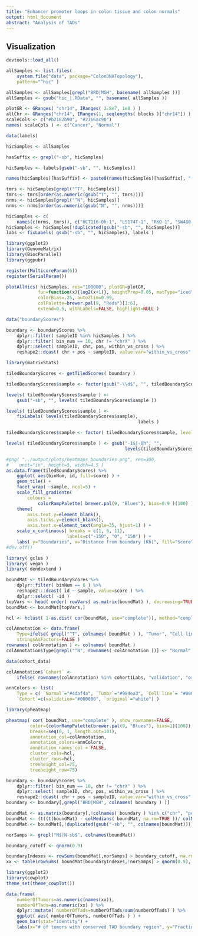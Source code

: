 ```yaml
---
title: "Enhancer promoter loops in colon tissue and colon normals"
output: html_document
abstract: "Analysis of TADs"
---
```


## Visualization

```r

devtools::load_all()

allSamples <- list.files(
    system.file("data", package="ColonDNATopology"),
    pattern="^hic" )

allSamples <- allSamples[grepl("BRD|MGH", basename( allSamples ))]
allSamples <- gsub("hic_|.RData", "", basename( allSamples ))

plotGR <- GRanges( "chr14", IRanges( 2.8e7, 1e8 ) )
allChr <- GRanges("chr14", IRanges(1, seqlengths( blocks )["chr14"]) )
scaleCols <- c("#b2182b90", "#2166ac90")
names( scaleCols ) <- c("Cancer", "Normal")

data(labels)

hicSamples <- allSamples

hasSuffix <- grepl("-sb", hicSamples)

hicSamples <- labels[gsub("-sb", "", hicSamples)]

names(hicSamples)[hasSuffix] <- paste0(names(hicSamples)[hasSuffix], "-sb")

tmrs <- hicSamples[grepl("^T", hicSamples)]
tmrs <- tmrs[order(as.numeric(gsub("T", "", tmrs)))]
nrms <- hicSamples[grepl("^N", hicSamples)]
nrms <- nrms[order(as.numeric(gsub("N", "", nrms)))]

hicSamples <- c(
    names(c(nrms, tmrs)), c("HCT116-0h-1", "LS174T-1", "RKO-1", "SW480-1", "FHC-1") )
hicSamples <- hicSamples[!duplicated(gsub("-sb", "", hicSamples))]
labs <- fixLabels( gsub("-sb", "", hicSamples), labels )

```

```r

library(ggplot2)
library(GenomeMatrix)
library(BiocParallel)
library(ggpubr)

register(MulticoreParam(6))
register(SerialParam())

plotAllHics( hicSamples, res="100000", plotGR=plotGR, 
            fun=function(x){log2(x+1)}, heightProp=0.05, matType="iced",
            colorBias=.25, autoZlim=0.99,
            colPalette=brewer.pal(9, "Reds")[1:6],
            extend=0.5, withLabels=FALSE, highlight=NULL )

```


```r

data("boundaryScores")

boundary <- boundaryScores %>%
    dplyr::filter( sampleID %in% hicSamples ) %>%
    dplyr::filter( bin_num == 10, chr != "chrX" ) %>%
    dplyr::select( sampleID, chr, pos, within_vs_cross ) %>%
    reshape2::dcast( chr + pos ~ sampleID, value.var="within_vs_cross" )

library(matrixStats)

tiledBoundaryScores <- getTiledScores( boundary )

tiledBoundaryScores$sample <- factor(gsub("-\\d$", "", tiledBoundaryScores$sample))

levels( tiledBoundaryScores$sample ) <-
    gsub("-sb", "", levels( tiledBoundaryScores$sample ))

levels( tiledBoundaryScores$sample ) <-
    fixLabels( levels(tiledBoundaryScores$sample),
                                                  labels )

tiledBoundaryScores$sample <- factor( tiledBoundaryScores$sample, levels=gsub("-1", "", labs) )

levels( tiledBoundaryScores$sample ) <- gsub("-1$|-0h", "",
                                             levels(tiledBoundaryScores$sample))


```

```r

#png( "../output/plots/heatmaps_boundaries.png", res=300,
#    unit="in", height=5, width=4.5 )
as.data.frame(tiledBoundaryScores) %>%
    ggplot( aes(binNum, id, fill=score) ) +
    geom_tile() +
    facet_wrap( ~sample, ncol=5) +
    scale_fill_gradientn(
        colours =
            colorRampPalette( brewer.pal(9, "Blues"), bias=0.9 )(100) ) +
    theme(
        axis.text.y=element_blank(),
        axis.ticks.y=element_blank(),
        axis.text.x=element_text(angle=35, hjust=1) ) +
    scale_x_continuous( breaks = c(1, 6, 11),
                       labels=c("-150", "0", "150") ) +
    labs( y="Boundaries", x="Distance from boundary (Kb)", fill="Score" )
#dev.off()

```


```r

library( gclus )
library( vegan )
library( dendextend )

boundMat <- tiledBoundaryScores %>%
    dplyr::filter( binNum == 6 ) %>%
    reshape2:::dcast( id ~ sample, value=score ) %>%
    dplyr::select( -id )
topVars <- head( order( rowVars( as.matrix(boundMat) ), decreasing=TRUE ), 1000 )
boundMat <- boundMat[topVars,]

hcl <- hclust( 1-as.dist( cor(boundMat, use="complete")), method="complete" )

colAnnotation <- data.frame(
    Type=ifelse( grepl("^T", colnames( boundMat ) ), "Tumor", "Cell line"),
    stringsAsFactors=FALSE )
rownames( colAnnotation ) <- colnames( boundMat )
colAnnotation$Type[grepl("^N", rownames( colAnnotation ))] <- "Normal"

data(cohort_data)

colAnnotation$`Cohort` <-
    ifelse( rownames(colAnnotation) %in% cohort1Labs, "validation", "original" )

annColors <- list(
    Type = c( `Normal`="#4daf4a", `Tumor`="#984ea3", `Cell line`= "#00000090"),
    `Cohort`=c(validation="#000000", `original`="white") )

library(pheatmap)

```

```r

pheatmap( cor( boundMat, use="complete" ), show_rownames=FALSE, 
         color=(colorRampPalette(brewer.pal(9, "Blues"), bias=1)(100)),
         breaks=seq(0, 1, length.out=101),
         annotation_col=colAnnotation,
         annotation_colors=annColors,
         annotation_names_col = FALSE,
         cluster_cols=hcl,
         cluster_rows=hcl,
         treeheight_col=75,
         treeheight_row=75)

```


```r

boundary <- boundaryScores %>%
    dplyr::filter( bin_num == 10, chr != "chrX" ) %>%
    dplyr::select( sampleID, chr, pos, within_vs_cross ) %>%
    reshape2::dcast( chr + pos ~ sampleID, value.var="within_vs_cross" )
boundary <- boundary[,grepl("BRD|MGH", colnames( boundary ) )]

boundMat <- as.matrix(boundary[,!colnames( boundary ) %in% c("chr", "pos"),])
boundMat <- (t((t(boundMat) - colMedians( boundMat, na.rm=TRUE ))/ colMads( boundMat, na.rm=TRUE) ) )
boundMat <- boundMat[,!duplicated(gsub("-sb", "", colnames(boundMat)))]

norSamps <- grepl("N$|N-sb$", colnames(boundMat))

boundary_cutoff <- qnorm(0.9)

boundaryIndexes <- rowSums(boundMat[,norSamps] > boundary_cutoff, na.rm=TRUE) > 6
xx <- table(rowSums( boundMat[boundaryIndexes,!norSamps] > qnorm(0.9), na.rm=TRUE) )

```

```r

library(ggplot2)
library(cowplot)
theme_set(theme_cowplot())

data.frame(
    numberOfTumors=as.numeric(names(xx)),
    numberOfTads=as.numeric(xx) ) %>%
    dplyr::mutate( numberOfTads=numberOfTads/sum(numberOfTads) ) %>%
    ggplot( aes( numberOfTumors, numberOfTads ) ) +
    geom_bar(stat="identity") +
    labs(x="# of tumors with conserved TAD boundary region", y="Fraction of TADs")

```

